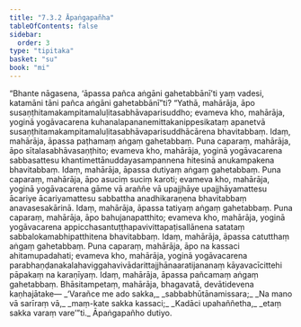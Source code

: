 ```yaml
---
title: "7.3.2 Āpaṅgapañha"
tableOfContents: false
sidebar:
  order: 3
type: "tipitaka"
basket: "su"
book: "mi"
---
```



<DynamicBreadcrumb />

<Division number="246" book="mi" bookNo="28">

<Paragraph number="1763" book="mi">
“Bhante nāgasena, ‘āpassa pañca aṅgāni gahetabbānī’ti yaṃ vadesi, katamāni tāni pañca aṅgāni gahetabbānī”ti? “Yathā, mahārāja, āpo susaṇṭhitamakampitamaluḷitasabhāvaparisuddho; evameva kho, mahārāja, yoginā yogāvacarena kuhanalapananemittakanippesikataṃ apanetvā susaṇṭhitamakampitamaluḷitasabhāvaparisuddhācārena bhavitabbaṃ. Idaṃ, mahārāja, āpassa paṭhamaṃ aṅgaṃ gahetabbaṃ.
</Paragraph>

<Paragraph number="1764" book="mi">
Puna caparaṃ, mahārāja, āpo sītalasabhāvasaṇṭhito; evameva kho, mahārāja, yoginā yogāvacarena sabbasattesu khantimettānuddayasampannena hitesinā anukampakena bhavitabbaṃ. Idaṃ, mahārāja, āpassa dutiyaṃ aṅgaṃ gahetabbaṃ.
</Paragraph>

<Paragraph number="1765" book="mi">
Puna caparaṃ, mahārāja, āpo asuciṃ suciṃ karoti; evameva kho, mahārāja, yoginā yogāvacarena gāme vā araññe vā upajjhāye upajjhāyamattesu ācariye ācariyamattesu sabbattha anadhikaraṇena bhavitabbaṃ anavasesakārinā. Idaṃ, mahārāja, āpassa tatiyaṃ aṅgaṃ gahetabbaṃ.
</Paragraph>

<Paragraph number="1766" book="mi">
Puna caparaṃ, mahārāja, āpo bahujanapatthito; evameva kho, mahārāja, yoginā yogāvacarena appicchasantuṭṭhapavivittapaṭisallānena satataṃ sabbalokamabhipatthitena bhavitabbaṃ. Idaṃ, mahārāja, āpassa catutthaṃ aṅgaṃ gahetabbaṃ.
</Paragraph>

<Paragraph number="1767" book="mi">
Puna caparaṃ, mahārāja, āpo na kassaci ahitamupadahati; evameva kho, mahārāja, yoginā yogāvacarena parabhaṇḍanakalahaviggahavivādarittajjhānaaratijananaṃ kāyavacīcittehi pāpakaṃ na karaṇīyaṃ. Idaṃ, mahārāja, āpassa pañcamaṃ aṅgaṃ gahetabbaṃ. Bhāsitampetaṃ, mahārāja, bhagavatā, devātidevena kaṇhajātake—
</Paragraph>

<Paragraph number="1768" type="verses" book="mi">
_‘Varañce me ado sakka,_  
_sabbabhūtānamissara;_  
_Na mano vā sarīraṃ vā,_  
_maṃ-kate sakka kassaci;_  
_Kadāci upahaññetha,_  
_etaṃ sakka varaṃ vare’”ti._  


</Paragraph>
</Division>

<Paragraph number="1769" type="center" book="mi">
Āpaṅgapañho dutiyo.
</Paragraph>